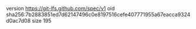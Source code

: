 version https://git-lfs.github.com/spec/v1
oid sha256:7b2883851ed7d62147496c0e8197516cefe407771955a67eacca9324d0ac7d08
size 195
